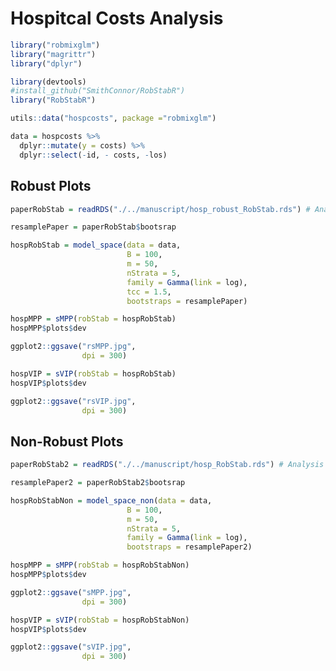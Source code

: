 <!--
%\VignetteEngine{knitr}
%\VignetteIndexEntry{Hospital Costs Analysis}
%\VignetteDepends{ggplot2, RobStabR}
-->

# Hospitcal Costs Analysis

```r
library("robmixglm")
library("magrittr")
library("dplyr")

library(devtools)
#install_github("SmithConnor/RobStabR")
library("RobStabR")
```


```r
utils::data("hospcosts", package ="robmixglm")

data = hospcosts %>% 
  dplyr::mutate(y = costs) %>% 
  dplyr::select(-id, - costs, -los)
```

## Robust Plots

```r
paperRobStab = readRDS("./../manuscript/hosp_robust_RobStab.rds") # Analysis done for the manuscript

resamplePaper = paperRobStab$bootsrap

hospRobStab = model_space(data = data,
                          B = 100,
                          m = 50,
                          nStrata = 5,
                          family = Gamma(link = log),
                          tcc = 1.5,
                          bootstraps = resamplePaper)
```

```r
hospMPP = sMPP(robStab = hospRobStab)
hospMPP$plots$dev

ggplot2::ggsave("rsMPP.jpg",
                dpi = 300)

```

```r
hospVIP = sVIP(robStab = hospRobStab)
hospVIP$plots$dev

ggplot2::ggsave("rsVIP.jpg",
                dpi = 300)

```

## Non-Robust Plots


```r
paperRobStab2 = readRDS("./../manuscript/hosp_RobStab.rds") # Analysis done for the manuscript

resamplePaper2 = paperRobStab2$bootsrap

hospRobStabNon = model_space_non(data = data,
                          B = 100,
                          m = 50,
                          nStrata = 5,
                          family = Gamma(link = log),
                          bootstraps = resamplePaper2)
```

```r
hospMPP = sMPP(robStab = hospRobStabNon)
hospMPP$plots$dev

ggplot2::ggsave("sMPP.jpg",
                dpi = 300)

```

```r
hospVIP = sVIP(robStab = hospRobStabNon)
hospVIP$plots$dev

ggplot2::ggsave("sVIP.jpg",
                dpi = 300)

```

